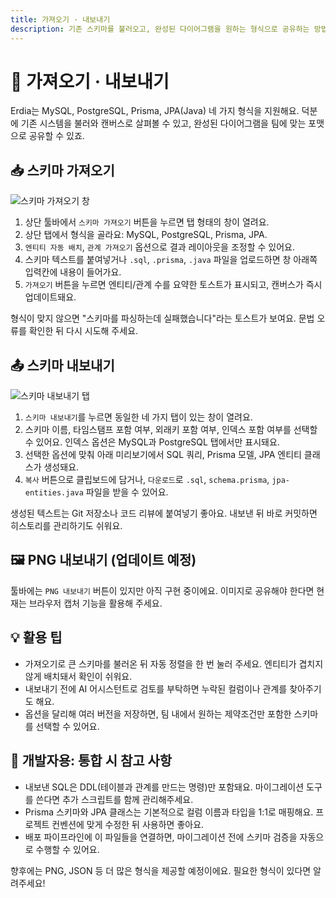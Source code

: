 ```yaml
---
title: 가져오기 · 내보내기
description: 기존 스키마를 불러오고, 완성된 다이어그램을 원하는 형식으로 공유하는 방법을 안내합니다
---
```



# 🔄 가져오기 · 내보내기

Erdia는 MySQL, PostgreSQL, Prisma, JPA(Java) 네 가지 형식을 지원해요. 덕분에 기존 시스템을 불러와 캔버스로 살펴볼 수 있고, 완성된 다이어그램을 팀에 맞는 포맷으로 공유할 수 있죠.

## 📥 스키마 가져오기

![스키마 가져오기 창](/images/example.png)

1. 상단 툴바에서 `스키마 가져오기` 버튼을 누르면 탭 형태의 창이 열려요.
2. 상단 탭에서 형식을 골라요: MySQL, PostgreSQL, Prisma, JPA.
3. `엔티티 자동 배치`, `관계 가져오기` 옵션으로 결과 레이아웃을 조정할 수 있어요.
4. 스키마 텍스트를 붙여넣거나 `.sql`, `.prisma`, `.java` 파일을 업로드하면 창 아래쪽 입력칸에 내용이 들어가요.
5. `가져오기` 버튼을 누르면 엔티티/관계 수를 요약한 토스트가 표시되고, 캔버스가 즉시 업데이트돼요.

<Callout type="warning">
형식이 맞지 않으면 "스키마를 파싱하는데 실패했습니다"라는 토스트가 보여요. 문법 오류를 확인한 뒤 다시 시도해 주세요.
</Callout>

## 📤 스키마 내보내기

![스키마 내보내기 탭](/images/example.png)

1. `스키마 내보내기`를 누르면 동일한 네 가지 탭이 있는 창이 열려요.
2. 스키마 이름, 타임스탬프 포함 여부, 외래키 포함 여부, 인덱스 포함 여부를 선택할 수 있어요. 인덱스 옵션은 MySQL과 PostgreSQL 탭에서만 표시돼요.
3. 선택한 옵션에 맞춰 아래 미리보기에서 SQL 쿼리, Prisma 모델, JPA 엔티티 클래스가 생성돼요.
4. `복사` 버튼으로 클립보드에 담거나, `다운로드`로 `.sql`, `schema.prisma`, `jpa-entities.java` 파일을 받을 수 있어요.

<Callout type="success">
생성된 텍스트는 Git 저장소나 코드 리뷰에 붙여넣기 좋아요. 내보낸 뒤 바로 커밋하면 히스토리를 관리하기도 쉬워요.
</Callout>

## 🖼️ PNG 내보내기 (업데이트 예정)

툴바에는 `PNG 내보내기` 버튼이 있지만 아직 구현 중이에요. 이미지로 공유해야 한다면 현재는 브라우저 캡처 기능을 활용해 주세요.

## 💡 활용 팁

- 가져오기로 큰 스키마를 불러온 뒤 자동 정렬을 한 번 눌러 주세요. 엔티티가 겹치지 않게 배치돼서 확인이 쉬워요.
- 내보내기 전에 AI 어시스턴트로 검토를 부탁하면 누락된 컬럼이나 관계를 찾아주기도 해요.
- 옵션을 달리해 여러 버전을 저장하면, 팀 내에서 원하는 제약조건만 포함한 스키마를 선택할 수 있어요.

## 🔌 개발자용: 통합 시 참고 사항

- 내보낸 SQL은 DDL(테이블과 관계를 만드는 명령)만 포함돼요. 마이그레이션 도구를 쓴다면 추가 스크립트를 함께 관리해주세요.
- Prisma 스키마와 JPA 클래스는 기본적으로 컬럼 이름과 타입을 1:1로 매핑해요. 프로젝트 컨벤션에 맞게 수정한 뒤 사용하면 좋아요.
- 배포 파이프라인에 이 파일들을 연결하면, 마이그레이션 전에 스키마 검증을 자동으로 수행할 수 있어요.

<Callout type="info">
향후에는 PNG, JSON 등 더 많은 형식을 제공할 예정이에요. 필요한 형식이 있다면 알려주세요!
</Callout>
